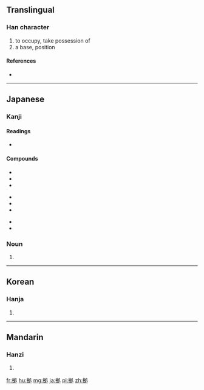 ==Translingual==

===Han character===
{{Han char|rn=64|rad=手|as=05|sn=8|four=|canj=手竹水弓 (QHEN)}}

# to occupy, take possession of
# a base, position

====References====
* {{Han ref|kx=0427.161|dkj=11985|dj=0776.110|hdz=31856.031|uh=62E0|ud=25312}}

----

==Japanese==

===Kanji===
{{ja-kanji|grade=c|rs=手05|style=s|kyu=據}}

====Readings====
* {{ja-readings|goon=[[こ]] (ko)|kanon=[[きょ]] (kyo)|kun=[[よる]] (yoru)}}

====Compounds====
{{top3}}
*{{l|ja|sc=Jpan|証拠|tr=しょうこ, shōko}}
*{{l|ja|sc=Jpan|根拠|tr=こんきょ, konkyo}}
*{{l|ja|sc=Jpan|拠点|tr=きょてん, kyoten}}
{{mid3}}
*{{l|ja|sc=Jpan|人証|tr=にんしょう, ninshō}}
*{{l|ja|sc=Jpan|人的証拠|tr=じんてきしょうこ, jintekishōko}}
*{{l|ja|sc=Jpan|物的証拠|tr=ぶってきしょうこ, buttekishōko}}
{{mid3}}
*{{l|ja|sc=Jpan|物証|tr=ぶっしょう, busshō}}
*{{l|ja|sc=Jpan|準拠|tr=じゅんきょ, junkyo}}
{{bottom}}

===Noun===
{{ja-noun|よりどころ}}

# {{alternative form of|拠り所|lang=ja}}

----

==Korean==

===Hanja===
{{ko-hanja|hangeul=거|eumhun=|rv=geo|mr=kŏ|y=ke}}

# {{defn|lang=ko|sort=手05}}

----

==Mandarin==

===Hanzi===
{{cmn-hanzi|pin=[[jù]] ([[ju4]])|wg=chü<sup>4</sup>}}

# {{defn|lang=cmn|sort=手05}}

[[fr:拠]]
[[hu:拠]]
[[mg:拠]]
[[ja:拠]]
[[pl:拠]]
[[zh:拠]]
